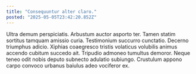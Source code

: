 ```yaml
---
title: "Consequuntur alter claro."
posted: "2025-05-05T23:42:20.852Z"
---
```


Ultra demum perspiciatis. Arbustum auctor asporto ter. Tamen statim sortitus tamquam amissio curia.
Testimonium succurro cunctatio. Decerno triumphus adicio. Xiphias coaegresco tristis volaticus volubilis animus accendo cubitum succedo ait.
Tripudio admoneo tumultus demoror. Neque teneo odit nobis deputo subnecto adulatio subiungo. Crustulum appono carpo convoco urbanus baiulus adeo vociferor ex.

